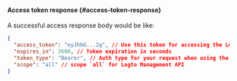 #### Access token response \{#access-token-response}

A successful access response body would be like:

```json
{
  "access_token": "eyJhbG...2g", // Use this token for accessing the Logto Management API
  "expires_in": 3600, // Token expiration in seconds
  "token_type": "Bearer", // Auth type for your request when using the access token
  "scope": "all" // scope `all` for Logto Management API
}
```
